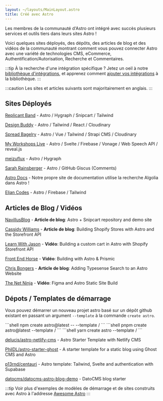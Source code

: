 ```yaml
---
layout: ~/layouts/MainLayout.astro
title: Créé avec Astro
---
```



Les membres de la communauté d'Astro ont intégré avec succès plusieurs services et outils tiers dans leurs sites Astro !

Voici quelques sites déployés, des dépôts, des articles de blog et des vidéos de la communauté montrant comment vous pouvez connecter Astro avec une variété de technologies CMS, eCommerce, Authentification/Autorisation, Recherche et Commentaires.

:::tip
À la recherche d'une intégration spécifique ? Jetez un oeil à notre [bibliothèque d'intégrations](https://astro.build/integrations/), et apprenez comment [ajouter vos intégrations](/fr/reference/publish-to-npm/#bibliothèque-dintégrations) à la bibliothèque.
:::


:::caution
Les sites et articles suivants sont majoritairement en anglais.
:::

## Sites Déployés

[Replicant Band](https://replicant.band/) - Astro / Hygraph / Snipcart / Tailwind

[Design Buddy](https://design-buddy.netlify.app/) - Astro / Tailwind / React / Cloudinary

[Spread Bagelry](https://spreadbagelry.com/) - Astro / Vue / Tailwind / Strapi CMS / Cloudinary

[My Workshops Live](https://myworkshops.live/) - Astro / Svelte / Firebase / Vonage / Web Speech API / reveal.js

[meizuflux](https://meizuflux.com/) - Astro / Hygraph

[Sarah Rainsberger](https://www.rainsberger.ca/) - Astro / GitHub Giscus (Comments)

[Astro Docs](https://github.com/withastro/docs) - Notre propre site de documentation utilise la recherche Algolia dans Astro !

[Elian Codes](https://www.elian.codes/) - Astro / Firebase / Tailwind

## Articles de Blog / Vidéos

[NavillusBlog](https://navillus.dev/blog/astro-plus-snipcart) - **Article de blog**: Astro + Snipcart repository and demo site

[Cassidy Williams](https://www.netlify.com/blog/2021/07/23/build-a-modern-shopping-site-with-astro-and-serverless-functions/) - **Article de blog**: Building Shopify Stores with Astro and the Storefront API

[Learn With Jason](https://youtube.com/watch?v=FJOJmKFngLI) - **Vidéo**: Building a custom cart in Astro with Shopify Storefront API

[Front End Horse](https://www.youtube.com/watch?v=qFUfuDSLdxM) - **Vidéo**: Building with Astro & Prismic

[Chris Bongers](https://aviyel.com/post/1006/adding-typesense-search-to-an-astro-static-generated-website) - **Article de blog**: Adding Typesense Search to an Astro Website

[The Net Ninja](https://www.youtube.com/playlist?list=PL4cUxeGkcC9hZm9NYpd4G-jhoeEk0ls--) - **Vidéo**: Figma and Astro Static Site Build

## Dépots / Templates de démarrage

Vous pouvez démarrer un nouveau projet astro basé sur un dépôt github existant en passant un argument `--template` à la commande `create astro`.

<PackageManagerTabs>
  <Fragment slot="npm">
  ```shell
  npm create astro@latest -- --template <nom-d-utilisateur-github>/<depot-github>
  ```
  </Fragment>
  <Fragment slot="pnpm">
  ```shell
  pnpm create astro@latest --template <nom-d-utilisateur-github>/<depot-github>
  ```
  </Fragment>
  <Fragment slot="yarn">
  ```shell
  yarn create astro --template <nom-d-utilisateur-github>/<depot-github>
  ```
  </Fragment>
</PackageManagerTabs>

[delucis/astro-netlify-cms](https://github.com/delucis/astro-netlify-cms) - Astro Starter Template with Netlify CMS

[PhilDL/astro-starter-ghost](https://github.com/PhilDL/astro-starter-ghost) - A starter template for a static blog using Ghost CMS and Astro

[p13rnd/centauri](https://github.com/p13rnd/centauri) - Astro template: Tailwind, Svelte and authentication with Supabase

[datocms/datocms-astro-blog-demo](https://github.com/datocms/datocms-astro-blog-demo) - DatoCMS blog starter


:::tip
Voir plus d'exemples de modèles de démarrage et de sites construits avec Astro à l'addresse [Awesome Astro](https://github.com/one-aalam/awesome-astro#%E2%84%B9%EF%B8%8F-repositoriesstarter-kitscomponents)
:::
